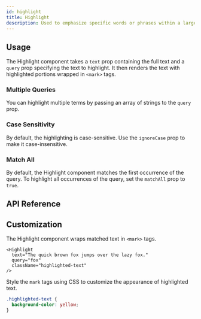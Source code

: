 ```yaml
---
id: highlight
title: Highlight
description: Used to emphasize specific words or phrases within a larger body of text.
---
```


<ComponentPreview id="Highlight" />

## Usage

The Highlight component takes a `text` prop containing the full text and a `query` prop specifying the text to highlight. It then renders the text with highlighted portions wrapped in `<mark>` tags.

<Example id="basic" />

### Multiple Queries

You can highlight multiple terms by passing an array of strings to the `query` prop.

<Example id="multiple" />

### Case Sensitivity

By default, the highlighting is case-sensitive. Use the `ignoreCase` prop to make it case-insensitive.

<Example id="ignore-case" />

### Match All

By default, the Highlight component matches the first occurrence of the query. To highlight all occurrences of the query, set the `matchAll` prop to `true`.

<Example id="match-all" />

## API Reference

<ComponentTypes id="highlight" />

## Customization

The Highlight component wraps matched text in `<mark>` tags.

```tsx
<Highlight
  text="The quick brown fox jumps over the lazy fox."
  query="fox"
  className="highlighted-text"
/>
```

Style the `mark` tags using CSS to customize the appearance of highlighted text.

```css
.highlighted-text {
  background-color: yellow;
}
```
